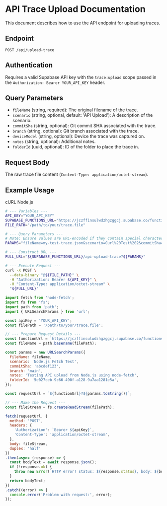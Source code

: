 # API Trace Upload Documentation

This document describes how to use the API endpoint for uploading traces.

## Endpoint

```
POST /api/upload-trace
```

## Authentication

Requires a valid Supabase API key with the `trace:upload` scope passed in the `Authorization: Bearer YOUR_API_KEY` header.

## Query Parameters

- `fileName` (string, required): The original filename of the trace.
- `scenario` (string, optional, default: 'API Upload'): A description of the scenario.
- `commitSha` (string, optional): Git commit SHA associated with the trace.
- `branch` (string, optional): Git branch associated with the trace.
- `deviceModel` (string, optional): Device the trace was captured on.
- `notes` (string, optional): Additional notes.
- `folderId` (uuid, optional): ID of the folder to place the trace in.

## Request Body

The raw trace file content (`Content-Type: application/octet-stream`).

## Example Usage


<Tabs defaultValue="curl" className="w-full mt-6 border rounded-md">
  <TabsList className="grid w-full grid-cols-2 border-b rounded-none">
    <TabsTrigger value="curl">cURL</TabsTrigger>
    <TabsTrigger value="node">Node.js</TabsTrigger>
  </TabsList>
  <TabsContent value="curl" className="code-tab-content mt-0">

```bash
# --- Variables --- 
API_KEY="YOUR_API_KEY"
SUPABASE_FUNCTIONS_URL="https://jczffinsulwdzhgzggcj.supabase.co/functions/v1"
FILE_PATH="/path/to/your/trace.file"

# --- Query Parameters --- 
# Note: Ensure values are URL-encoded if they contain special characters
PARAMS="fileName=my-test-trace.json&scenario=Curl%20Test%202&commitSha=abcdef123&branch=main&notes=Testing%20API%20upload&folderId=5e027ceb-9c66-490f-a128-9a7aa1281e5a"

# --- Construct URL --- 
FULL_URL="${SUPABASE_FUNCTIONS_URL}/api-upload-trace?${PARAMS}"

# --- Execute Request ---
curl -X POST \
  --data-binary "@${FILE_PATH}" \
  -H "Authorization: Bearer ${API_KEY}" \
  -H "Content-Type: application/octet-stream" \
  "${FULL_URL}"
```

  </TabsContent>
  <TabsContent value="node" className="code-tab-content mt-0">

```javascript
import fetch from 'node-fetch';
import fs from 'fs';
import path from 'path';
import { URLSearchParams } from 'url';

const apiKey = 'YOUR_API_KEY';
const filePath = '/path/to/your/trace.file';

// --- Prepare Request Details --- 
const functionUrl = `https://jczffinsulwdzhgzggcj.supabase.co/functions/v1/api-upload-trace`;
const fileName = path.basename(filePath);

const params = new URLSearchParams({
  fileName: fileName,
  scenario: 'Node.js Fetch Test',
  commitSha: 'abcdef123',
  branch: 'main',
  notes: 'Testing API upload from Node.js using node-fetch',
  folderId: '5e027ceb-9c66-490f-a128-9a7aa1281e5a',
});

const requestUrl = `${functionUrl}?${params.toString()}`;

// --- Make the Request --- 
const fileStream = fs.createReadStream(filePath);

fetch(requestUrl, {
  method: 'POST',
  headers: {
    'Authorization': `Bearer ${apiKey}`,
    'Content-Type': 'application/octet-stream',
  },
  body: fileStream, 
  duplex: 'half'
})
.then(async (response) => {
  const bodyText = await response.json();
  if (!response.ok) {
    throw new Error(`HTTP error! status: ${response.status}, body: ${bodyText}`);
  }
  return bodyText;
})
.catch((error) => {
  console.error('Problem with request:', error);
});
```

  </TabsContent>
</Tabs>
